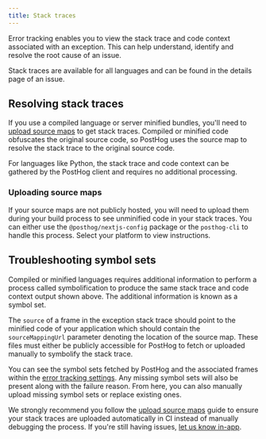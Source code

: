 ```yaml
---
title: Stack traces
---
```



Error tracking enables you to view the stack trace and code context associated with an exception. This can help understand, identify and resolve the root cause of an issue.

Stack traces are available for all languages and can be found in the details page of an issue.

<ProductScreenshot
    imageLight="https://res.cloudinary.com/dmukukwp6/image/upload/Screenshot_2025_01_30_at_09_48_09_63dd3c5241.png"
    imageDark="https://res.cloudinary.com/dmukukwp6/image/upload/Screenshot_2025_01_30_at_09_48_39_1030eea240.png"
    alt="Stack traces example"
    classes="rounded"
/>

## Resolving stack traces

If you use a compiled language or server minified bundles, you'll need to [upload source maps](/docs/error-tracking/upload-source-maps) to get stack traces. Compiled or minified code obfuscates the original source code, so PostHog uses the source map to resolve the stack trace to the original source code.

For languages like Python, the stack trace and code context can be gathered by the PostHog client and requires no additional processing.

### Uploading source maps

If your source maps are not publicly hosted, you will need to upload them during your build process to see unminified code in your stack traces. You can either use the `@posthog/nextjs-config` package or the `posthog-cli` to handle this process. Select your platform to view instructions.


<UploadSourceMapPlatforms />

## Troubleshooting symbol sets

Compiled or minified languages requires additional information to perform a process called symbolification to produce the same stack trace and code context output shown above. The additional information is known as a symbol set.

The `source` of a frame in the exception stack trace should point to the minified code of your application which should contain the `sourceMappingUrl` parameter denoting the location of the source map. These files must either be publicly accessible for PostHog to fetch or uploaded manually to symbolify the stack trace.

You can see the symbol sets fetched by PostHog and the associated frames within the [error tracking settings](https://app.posthog.com/settings/project-error-tracking#error-tracking-symbol-sets). Any missing symbol sets will also be present along with the failure reason. From here, you can also manually upload missing symbol sets or replace existing ones.

<ProductScreenshot
    imageLight="https://res.cloudinary.com/dmukukwp6/image/upload/Screenshot_2025_01_29_at_21_24_09_7b244773eb.png"
    imageDark="https://res.cloudinary.com/dmukukwp6/image/upload/Screenshot_2025_01_29_at_21_24_27_d8ab1b154b.png"
    alt="Symbol set examples"
    classes="rounded"
/>

We strongly recommend you follow the [upload source maps](/docs/error-tracking/upload-source-maps) guide to ensure your stack traces are uploaded automatically in CI instead of manually debugging the process. If you're still having issues, [let us know in-app](https://us.posthog.com/project/2#panel=support%3Afeedback%3Aerror_tracking%3A%3Afalse).